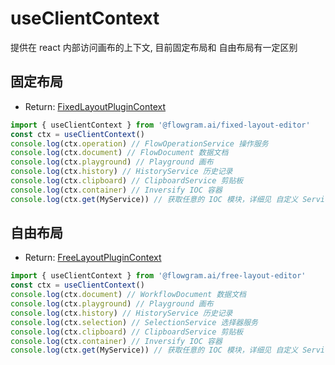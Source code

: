 # useClientContext

提供在 react 内部访问画布的上下文, 目前固定布局和 自由布局有一定区别

## 固定布局

- Return: [FixedLayoutPluginContext](https://flowgram.ai/auto-docs/fixed-layout-editor/interfaces/FixedLayoutPluginContext.html)

```ts pure
import { useClientContext } from '@flowgram.ai/fixed-layout-editor'
const ctx = useClientContext()
console.log(ctx.operation) // FlowOperationService 操作服务
console.log(ctx.document) // FlowDocument 数据文档
console.log(ctx.playground) // Playground 画布
console.log(ctx.history) // HistoryService 历史记录
console.log(ctx.clipboard) // ClipboardService 剪贴板
console.log(ctx.container) // Inversify IOC 容器
console.log(ctx.get(MyService)) // 获取任意的 IOC 模块，详细见 自定义 Service
```

## 自由布局

- Return: [FreeLayoutPluginContext](https://flowgram.ai/auto-docs/free-layout-editor/interfaces/FreeLayoutPluginContext.html)

```ts pure
import { useClientContext } from '@flowgram.ai/free-layout-editor'
const ctx = useClientContext()
console.log(ctx.document) // WorkflowDocument 数据文档
console.log(ctx.playground) // Playground 画布
console.log(ctx.history) // HistoryService 历史记录
console.log(ctx.selection) // SelectionService 选择器服务
console.log(ctx.clipboard) // ClipboardService 剪贴板
console.log(ctx.container) // Inversify IOC 容器
console.log(ctx.get(MyService)) // 获取任意的 IOC 模块，详细见 自定义 Service
```
